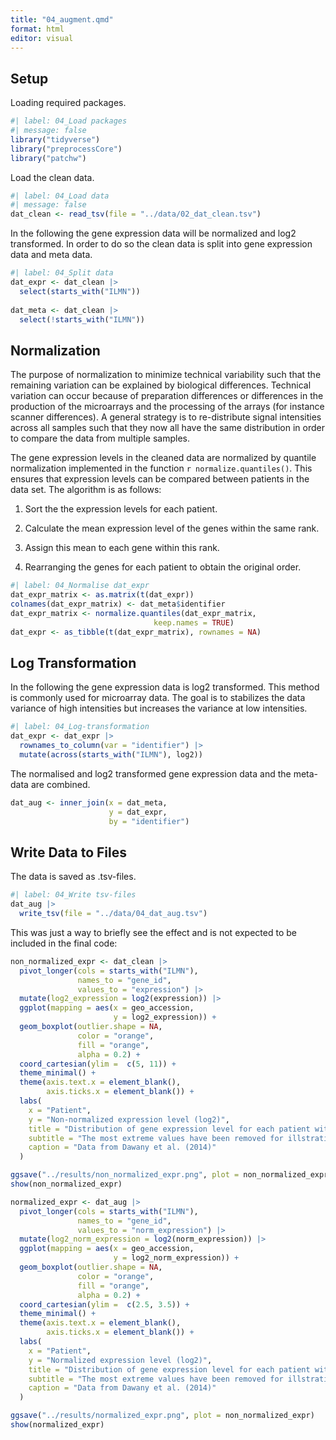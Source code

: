 ```yaml
---
title: "04_augment.qmd"
format: html
editor: visual
---
```


## Setup

Loading required packages.

```r
#| label: 04_Load packages
#| message: false
library("tidyverse")
library("preprocessCore")
library("patchw")
```

Load the clean data.

```r
#| label: 04_Load data
#| message: false
dat_clean <- read_tsv(file = "../data/02_dat_clean.tsv")
```

In the following the gene expression data will be normalized and log2 transformed. In order to do so the clean data is split into gene expression data and meta data.

```r
#| label: 04_Split data
dat_expr <- dat_clean |> 
  select(starts_with("ILMN")) 
  
dat_meta <- dat_clean |> 
  select(!starts_with("ILMN"))
```

## Normalization

The purpose of normalization to minimize technical variability such that the remaining variation can be explained by biological differences. Technical variation can occur because of preparation differences or differences in the production of the microarrays and the processing of the arrays (for instance scanner differences). A general strategy is to re-distribute signal intensities across all samples such that they now all have the same distribution in order to compare the data from multiple samples.

The gene expression levels in the cleaned data are normalized by quantile normalization implemented in the function `r normalize.quantiles()`. This ensures that expression levels can be compared between patients in the data set. The algorithm is as follows:

1.  Sort the the expression levels for each patient.

2.  Calculate the mean expression level of the genes within the same rank.

3.  Assign this mean to each gene within this rank.

4.  Rearranging the genes for each patient to obtain the original order.

```r
#| label: 04_Normalise dat_expr
dat_expr_matrix <- as.matrix(t(dat_expr)) 
colnames(dat_expr_matrix) <- dat_meta$identifier 
dat_expr_matrix <- normalize.quantiles(dat_expr_matrix, 
                                keep.names = TRUE) 
dat_expr <- as_tibble(t(dat_expr_matrix), rownames = NA)
```

## Log Transformation

In the following the gene expression data is log2 transformed. This method is commonly used for microarray data. The goal is to stabilizes the data variance of high intensities but increases the variance at low intensities.

```r
#| label: 04_Log-transformation
dat_expr <- dat_expr |> 
  rownames_to_column(var = "identifier") |> 
  mutate(across(starts_with("ILMN"), log2))
```

The normalised and log2 transformed gene expression data and the meta-data are combined. 

```r
dat_aug <- inner_join(x = dat_meta,
                      y = dat_expr,
                      by = "identifier")
```

## Write Data to Files

The data is saved as .tsv-files.

```r
#| label: 04_Write tsv-files
dat_aug |> 
  write_tsv(file = "../data/04_dat_aug.tsv")
```

This was just a way to briefly see the effect and is not expected to be included in the final code:

```r
non_normalized_expr <- dat_clean |> 
  pivot_longer(cols = starts_with("ILMN"),
               names_to = "gene_id",
               values_to = "expression") |> 
  mutate(log2_expression = log2(expression)) |> 
  ggplot(mapping = aes(x = geo_accession,
                       y = log2_expression)) +
  geom_boxplot(outlier.shape = NA,
               color = "orange",
               fill = "orange",
               alpha = 0.2) +
  coord_cartesian(ylim =  c(5, 11)) +
  theme_minimal() +
  theme(axis.text.x = element_blank(),
        axis.ticks.x = element_blank()) +
  labs(
    x = "Patient",
    y = "Non-normalized expression level (log2)",
    title = "Distribution of gene expression level for each patient without normalization",
    subtitle = "The most extreme values have been removed for illstrative puposes",
    caption = "Data from Dawany et al. (2014)"
  ) 

ggsave("../results/non_normalized_expr.png", plot = non_normalized_expr)
show(non_normalized_expr)
```

```r
normalized_expr <- dat_aug |> 
  pivot_longer(cols = starts_with("ILMN"),
               names_to = "gene_id",
               values_to = "norm_expression") |> 
  mutate(log2_norm_expression = log2(norm_expression)) |> 
  ggplot(mapping = aes(x = geo_accession,
                       y = log2_norm_expression)) +
  geom_boxplot(outlier.shape = NA,
               color = "orange",
               fill = "orange",
               alpha = 0.2) +
  coord_cartesian(ylim =  c(2.5, 3.5)) +
  theme_minimal() +
  theme(axis.text.x = element_blank(),
        axis.ticks.x = element_blank()) +
  labs(
    x = "Patient",
    y = "Normalized expression level (log2)",
    title = "Distribution of gene expression level for each patient with normalization",
    subtitle = "The most extreme values have been removed for illstrative puposes",
    caption = "Data from Dawany et al. (2014)"
  ) 

ggsave("../results/normalized_expr.png", plot = non_normalized_expr)
show(normalized_expr)
```





